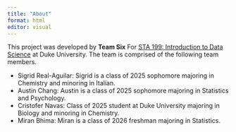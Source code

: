```yaml
---
title: "About"
format: html
editor: visual
---
```


This project was developed by **Team Six** For [STA 199: Introduction to Data Science](https://sta199-s23-2.github.io/) at Duke University. The team is comprised of the following team members.

-   Sigrid Real-Aguilar: Sigrid is a class of 2025 sophomore majoring in Chemistry and minoring in Italian.
-   Austin Chang: Austin is a class of 2025 sophomore majoring in Statistics and Psychology.
-   Cristofer Navas: Class of 2025 student at Duke University majoring in Biology and minoring in Chemistry.
-   Miran Bhima: Miran is a class of 2026 freshman majoring in Statistics.
